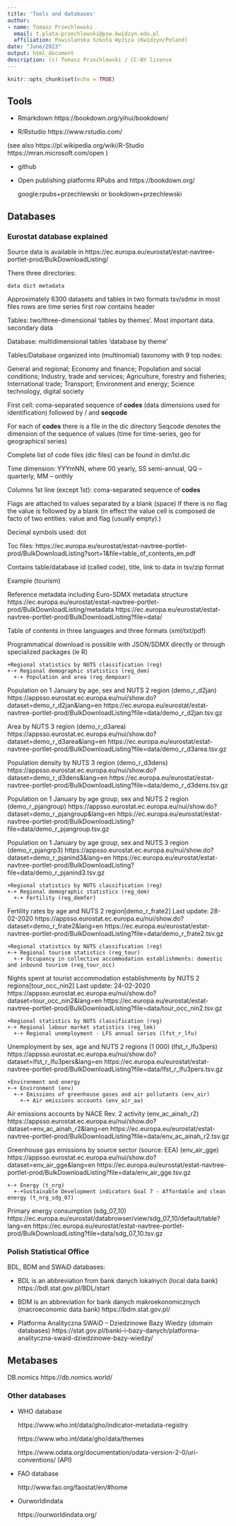 ```yaml
---
title: 'Tools and databases'
author:
- name: Tomasz Przechlewski
  email: t.plata-przechlewski@psw.kwidzyn.edu.pl
  affiliation: Powiślańska Szkoła Wyższa (Kwidzyn/Poland)
date: "June/2023"
output: html_document
description: (c) Tomasz Przechlewski / CC-BY license
---
```


```r
knitr::opts_chunk$set(echo = TRUE)
```

## Tools

* Rmarkdown https://bookdown.org/yihui/bookdown/

* R/Rstudio https://www.rstudio.com/

(see also https://pl.wikipedia.org/wiki/R-Studio
https://mran.microsoft.com/open )

* github

* Open publishing platforms RPubs and https://bookdown.org/
  
  google:rpubs+przechlewski or bookdown+przechlewski

## Databases

### Eurostat database explained

Source data is available in
https://ec.europa.eu/eurostat/estat-navtree-portlet-prod/BulkDownloadListing/

There three  directories:

```
data dict metadata
```

Approximately 6300 datasets and tables in two formats tsv/sdmx in most
files rows are time series first row contains header

Tables: two/three-dimensional 'tables by themes'. Most important data.
secondary data

Database:  multidimensional tables 'database by theme'

Tables/Database organized into (multinomial) taxonomy with 9 top nodes:

General and regional; Economy and finance; Population and social
conditions; Industry, trade and services; Agriculture, forestry and
fisheries; International trade; Transport; Environment and energy;
Science technology, digital society

First cell: coma-separated sequence of **codes** (data dimensions
used for identification) followed by / and **seqcode**

For each of **codes** there is a file in the dic directory
Seqcode denotes the dimension of the sequence of values (time for time-series,
geo for geographicsl series)

Complete list of code files (dic files) can
be found in dim1st.dic

Time dimension: YYYmNN, where 00 yearly, SS semi-annual, QQ --
quarterly, MM -- onthly

Columns 1st line (except 1st): coma-separated sequence of **codes**

Flags are attached to values separated by a blank (space)
If there is no flag the value is followed by a blank (in effect the value cell is
composed de facto of two entities: value and flag (usually empty).)

Decimal symbols used: dot

Toc files:
https://ec.europa.eu/eurostat/estat-navtree-portlet-prod/BulkDownloadListing?sort=1&file=table_of_contents_en.pdf

Contains table/database id (called code), title, link to data in tsv/zip format

Example (tourism)

Reference metadata including Euro-SDMX metadata structure
https://ec.europa.eu/eurostat/estat-navtree-portlet-prod/BulkDownloadListing/metadata
https://ec.europa.eu/eurostat/estat-navtree-portlet-prod/BulkDownloadListing?file=data/

Table of contents in three languages and three formats (xml/txt/pdf)

Programmatical download is possible with JSON/SDMX directly or through
specialized packages (ie R)

```
+Regional statistics by NUTS classification (reg)
+-+ Regional demographic statistics (reg_dem)
  +-+ Population and area (reg_dempoar)
```

Population on 1 January by age, sex and NUTS 2 region (demo_r_d2jan)
https://appsso.eurostat.ec.europa.eu/nui/show.do?dataset=demo_r_d2jan&lang=en
https://ec.europa.eu/eurostat/estat-navtree-portlet-prod/BulkDownloadListing?file=data/demo_r_d2jan.tsv.gz

Area by NUTS 3 region (demo_r_d3area)
https://appsso.eurostat.ec.europa.eu/nui/show.do?dataset=demo_r_d3area&lang=en
https://ec.europa.eu/eurostat/estat-navtree-portlet-prod/BulkDownloadListing?file=data/demo_r_d3area.tsv.gz

Population density by NUTS 3 region (demo_r_d3dens)
https://appsso.eurostat.ec.europa.eu/nui/show.do?dataset=demo_r_d3dens&lang=en
https://ec.europa.eu/eurostat/estat-navtree-portlet-prod/BulkDownloadListing?file=data/demo_r_d3dens.tsv.gz

Population on 1 January by age group, sex and NUTS 2 region (demo_r_pjangroup)
https://appsso.eurostat.ec.europa.eu/nui/show.do?dataset=demo_r_pjangroup&lang=en
https://ec.europa.eu/eurostat/estat-navtree-portlet-prod/BulkDownloadListing?file=data/demo_r_pjangroup.tsv.gz

Population on 1 January by age group, sex and NUTS 3 region (demo_r_pjangrp3)
https://appsso.eurostat.ec.europa.eu/nui/show.do?dataset=demo_r_pjanind3&lang=en
https://ec.europa.eu/eurostat/estat-navtree-portlet-prod/BulkDownloadListing?file=data/demo_r_pjanind3.tsv.gz

```
+Regional statistics by NUTS classification (reg)
+-+ Regional demographic statistics (reg_dem)
  +-+ Fertility (reg_demfer)
```

Fertility rates by age and NUTS 2 region[demo_r_frate2]
Last update: 28-02-2020	
https://appsso.eurostat.ec.europa.eu/nui/show.do?dataset=demo_r_frate2&lang=en
https://ec.europa.eu/eurostat/estat-navtree-portlet-prod/BulkDownloadListing?file=data/demo_r_frate2.tsv.gz

```
+Regional statistics by NUTS classification (reg)
+-+ Regional tourism statistics (reg_tour)
  +-+ Occupancy in collective accommodation establishments: domestic and inbound tourism (reg_tour_occ)
```

Nights spent at tourist accommodation establishments by NUTS 2 regions[tour_occ_nin2]
Last update: 24-02-2020	
https://appsso.eurostat.ec.europa.eu/nui/show.do?dataset=tour_occ_nin2&lang=en
https://ec.europa.eu/eurostat/estat-navtree-portlet-prod/BulkDownloadListing?file=data/tour_occ_nin2.tsv.gz

```
+Regional statistics by NUTS classification (reg)
+-+ Regional labour market statistics (reg_lmk)
  +-+ Regional unemployment - LFS annual series (lfst_r_lfu)
```
 
Unemployment by sex, age and NUTS 2 regions (1 000) (lfst_r_lfu3pers)
https://appsso.eurostat.ec.europa.eu/nui/show.do?dataset=lfst_r_lfu3pers&lang=en
https://ec.europa.eu/eurostat/estat-navtree-portlet-prod/BulkDownloadListing?file=data/lfst_r_lfu3pers.tsv.gz

```
+Environment and energy	
+-+ Environment (env)	
  +-+ Emissions of greenhouse gases and air pollutants (env_air)	
    +-+ Air emissions accounts (env_air_aa)	
```

Air emissions accounts by NACE Rev. 2 activity (env_ac_ainah_r2)
https://appsso.eurostat.ec.europa.eu/nui/show.do?dataset=env_ac_ainah_r2&lang=en
https://ec.europa.eu/eurostat/estat-navtree-portlet-prod/BulkDownloadListing?file=data/env_ac_ainah_r2.tsv.gz

Greenhouse gas emissions by source sector (source: EEA) (env_air_gge)	 
https://appsso.eurostat.ec.europa.eu/nui/show.do?dataset=env_air_gge&lang=en
https://ec.europa.eu/eurostat/estat-navtree-portlet-prod/BulkDownloadListing?file=data/env_air_gge.tsv.gz

```
+-+ Energy (t_nrg)	
  +-+Sustainable Development indicators Goal 7 - Affordable and clean energy (t_nrg_sdg_07)	
```

Primary energy consumption (sdg_07_10)	 
https://ec.europa.eu/eurostat/databrowser/view/sdg_07_10/default/table?lang=en
https://ec.europa.eu/eurostat/estat-navtree-portlet-prod/BulkDownloadListing?file=data/sdg_07_10.tsv.gz


### Polish Statistical Office

BDL, BDM and SWAiD databases:

* BDL is an abbreviation from bank danych lokalnych (local data bank)
https://bdl.stat.gov.pl/BDL/start

* BDM is an abbreviation for bank danych makroekonomicznych (macroeconomic data bank)
https://bdm.stat.gov.pl/

* Platforma Analityczna SWAiD -- Dziedzinowe Bazy Wiedzy  (domain databases)
https://stat.gov.pl/banki-i-bazy-danych/platforma-analityczna-swaid-dziedzinowe-bazy-wiedzy/


## Metabases

DB.nomics https://db.nomics.world/

### Other databases

* WHO database

  https://www.who.int/data/gho/indicator-metadata-registry

  https://www.who.int/data/gho/data/themes

  https://www.odata.org/documentation/odata-version-2-0/uri-conventions/ (API)

* FAO database 

  http://www.fao.org/faostat/en/#home

* Ourworldindata 

  https://ourworldindata.org/


